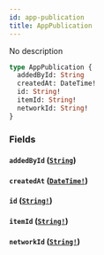 ```yaml
---
id: app-publication
title: AppPublication
---
```


No description

```graphql
type AppPublication {
  addedById: String
  createdAt: DateTime!
  id: String!
  itemId: String!
  networkId: String!
}
```

### Fields

#### `addedById` ([`String`](/docs/graphql/scalars/string))

#### `createdAt` ([`DateTime!`](/docs/graphql/scalars/date-time))

#### `id` ([`String!`](/docs/graphql/scalars/string))

#### `itemId` ([`String!`](/docs/graphql/scalars/string))

#### `networkId` ([`String!`](/docs/graphql/scalars/string))
